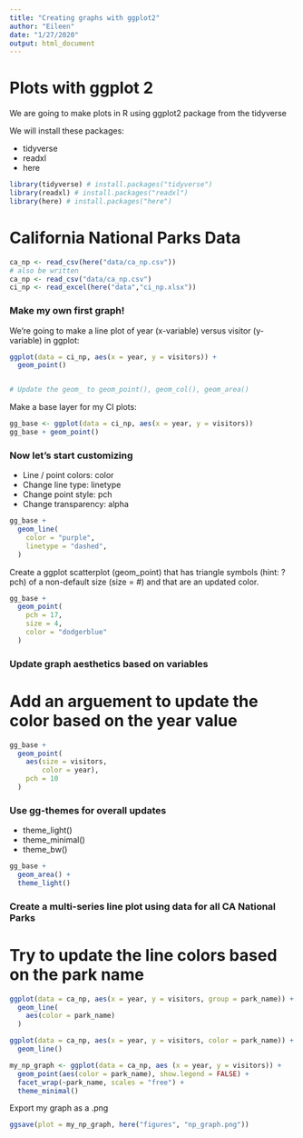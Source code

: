 ```yaml
---
title: "Creating graphs with ggplot2"
author: "Eileen"
date: "1/27/2020"
output: html_document
---
```


# Plots with ggplot 2

We are going to make plots in R using ggplot2 package from the tidyverse


We will install these packages: 

- tidyverse
- readxl
- here

```r
library(tidyverse) # install.packages("tidyverse")
library(readxl) # install.packages("readxl")
library(here) # install.packages("here")
```

# California National Parks Data

```r
ca_np <- read_csv(here("data/ca_np.csv"))
# also be written
ca_np <- read_csv("data/ca_np.csv")
ci_np <- read_excel(here("data","ci_np.xlsx"))

```

### Make my own first graph! 

We're going to make a line plot of year (x-variable) versus visitor (y-variable) in ggplot: 

```r
ggplot(data = ci_np, aes(x = year, y = visitors)) + 
  geom_point()


# Update the geom_ to geom_point(), geom_col(), geom_area()

```

Make a base layer for my CI plots: 
```r
gg_base <- ggplot(data = ci_np, aes(x = year, y = visitors))
gg_base + geom_point()
```

### Now let's start customizing

- Line / point colors:  color
- Change line type: linetype
- Change point style: pch
- Change transparency: alpha

```r
gg_base +
  geom_line(
    color = "purple",
    linetype = "dashed",
  )
```

Create a ggplot scatterplot (geom_point) that has triangle symbols (hint: ?pch) of a non-default size (size = #) and that are an updated color.  

```r
gg_base + 
  geom_point(
    pch = 17,
    size = 4,
    color = "dodgerblue"
  )
```

### Update graph aesthetics based on variables
# Add an arguement to update the color based on the year value
```r
gg_base + 
  geom_point(
    aes(size = visitors,
        color = year),
    pch = 10
  )
```

### Use gg-themes for overall updates

- theme_light()
- theme_minimal()
- theme_bw()

```r
gg_base + 
  geom_area() + 
  theme_light()
```

### Create a multi-series line plot using data for all CA National Parks
# Try to update the line colors based on the park name
```r
ggplot(data = ca_np, aes(x = year, y = visitors, group = park_name)) + 
  geom_line(
    aes(color = park_name)
  )

```

```r
ggplot(data = ca_np, aes(x = year, y = visitors, color = park_name)) + 
  geom_line()

```

```r
my_np_graph <- ggplot(data = ca_np, aes (x = year, y = visitors)) + 
  geom_point(aes(color = park_name), show.legend = FALSE) + 
  facet_wrap(~park_name, scales = "free") + 
  theme_minimal()
```

Export my graph as a .png

```r
ggsave(plot = my_np_graph, here("figures", "np_graph.png"))
```

